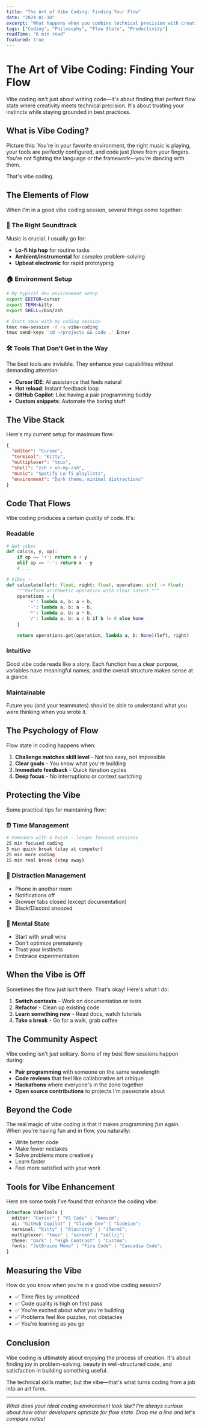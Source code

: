 ```yaml
---
title: "The Art of Vibe Coding: Finding Your Flow"
date: "2024-01-10"
excerpt: "What happens when you combine technical precision with creative intuition? You get vibe coding—my approach to writing beautiful, functional code."
tags: ["Coding", "Philosophy", "Flow State", "Productivity"]
readTime: "6 min read"
featured: true
---
```


# The Art of Vibe Coding: Finding Your Flow

Vibe coding isn't just about writing code—it's about finding that perfect flow state where creativity meets technical precision. It's about trusting your instincts while staying grounded in best practices.

## What is Vibe Coding?

Picture this: You're in your favorite environment, the right music is playing, your tools are perfectly configured, and code just *flows* from your fingers. You're not fighting the language or the framework—you're dancing with them.

That's vibe coding.

## The Elements of Flow

When I'm in a good vibe coding session, several things come together:

### 🎵 The Right Soundtrack
Music is crucial. I usually go for:
- **Lo-fi hip hop** for routine tasks
- **Ambient/instrumental** for complex problem-solving
- **Upbeat electronic** for rapid prototyping

### 🏠 Environment Setup
```bash
# My typical dev environment setup
export EDITOR=cursor
export TERM=kitty
export SHELL=/bin/zsh

# Start tmux with my coding session
tmux new-session -d -s vibe-coding
tmux send-keys 'cd ~/projects && code .' Enter
```

### 🛠️ Tools That Don't Get in the Way

The best tools are invisible. They enhance your capabilities without demanding attention:

- **Cursor IDE**: AI assistance that feels natural
- **Hot reload**: Instant feedback loop
- **GitHub Copilot**: Like having a pair programming buddy
- **Custom snippets**: Automate the boring stuff

## The Vibe Stack

Here's my current setup for maximum flow:

```json
{
  "editor": "Cursor",
  "terminal": "Kitty",
  "multiplexer": "tmux",
  "shell": "zsh + oh-my-zsh",
  "music": "Spotify Lo-fi playlists",
  "environment": "Dark theme, minimal distractions"
}
```

## Code That Flows

Vibe coding produces a certain *quality* of code. It's:

### Readable
```python
# Not vibes
def calc(x, y, op):
    if op == '+': return x + y
    elif op == '-': return x - y
    # ...

# Vibes ✨
def calculate(left: float, right: float, operation: str) -> float:
    """Perform arithmetic operation with clear intent."""
    operations = {
        '+': lambda a, b: a + b,
        '-': lambda a, b: a - b,
        '*': lambda a, b: a * b,
        '/': lambda a, b: a / b if b != 0 else None
    }
    
    return operations.get(operation, lambda a, b: None)(left, right)
```

### Intuitive
Good vibe code reads like a story. Each function has a clear purpose, variables have meaningful names, and the overall structure makes sense at a glance.

### Maintainable
Future you (and your teammates) should be able to understand what you were thinking when you wrote it.

## The Psychology of Flow

Flow state in coding happens when:

1. **Challenge matches skill level** - Not too easy, not impossible
2. **Clear goals** - You know what you're building
3. **Immediate feedback** - Quick iteration cycles
4. **Deep focus** - No interruptions or context switching

## Protecting the Vibe

Some practical tips for maintaining flow:

### ⏰ Time Management
```bash
# Pomodoro with a twist - longer focused sessions
25 min focused coding
5 min quick break (stay at computer)
25 min more coding
15 min real break (step away)
```

### 📱 Distraction Management
- Phone in another room
- Notifications off
- Browser tabs closed (except documentation)
- Slack/Discord snoozed

### 🧠 Mental State
- Start with small wins
- Don't optimize prematurely
- Trust your instincts
- Embrace experimentation

## When the Vibe is Off

Sometimes the flow just isn't there. That's okay! Here's what I do:

1. **Switch contexts** - Work on documentation or tests
2. **Refactor** - Clean up existing code
3. **Learn something new** - Read docs, watch tutorials
4. **Take a break** - Go for a walk, grab coffee

## The Community Aspect

Vibe coding isn't just solitary. Some of my best flow sessions happen during:

- **Pair programming** with someone on the same wavelength
- **Code reviews** that feel like collaborative art critique
- **Hackathons** where everyone's in the zone together
- **Open source contributions** to projects I'm passionate about

## Beyond the Code

The real magic of vibe coding is that it makes programming *fun* again. When you're having fun and in flow, you naturally:

- Write better code
- Make fewer mistakes
- Solve problems more creatively
- Learn faster
- Feel more satisfied with your work

## Tools for Vibe Enhancement

Here are some tools I've found that enhance the coding vibe:

```typescript
interface VibeTools {
  editor: "Cursor" | "VS Code" | "Neovim";
  ai: "GitHub Copilot" | "Claude Dev" | "Codeium";
  terminal: "Kitty" | "Alacritty" | "iTerm2";
  multiplexer: "tmux" | "screen" | "zellij";
  theme: "Dark" | "High Contrast" | "Custom";
  fonts: "JetBrains Mono" | "Fira Code" | "Cascadia Code";
}
```

## Measuring the Vibe

How do you know when you're in a good vibe coding session?

- ✅ Time flies by unnoticed
- ✅ Code quality is high on first pass  
- ✅ You're excited about what you're building
- ✅ Problems feel like puzzles, not obstacles
- ✅ You're learning as you go

## Conclusion

Vibe coding is ultimately about enjoying the process of creation. It's about finding joy in problem-solving, beauty in well-structured code, and satisfaction in building something useful.

The technical skills matter, but the vibe—that's what turns coding from a job into an art form.

---

*What does your ideal coding environment look like? I'm always curious about how other developers optimize for flow state. Drop me a line and let's compare notes!*